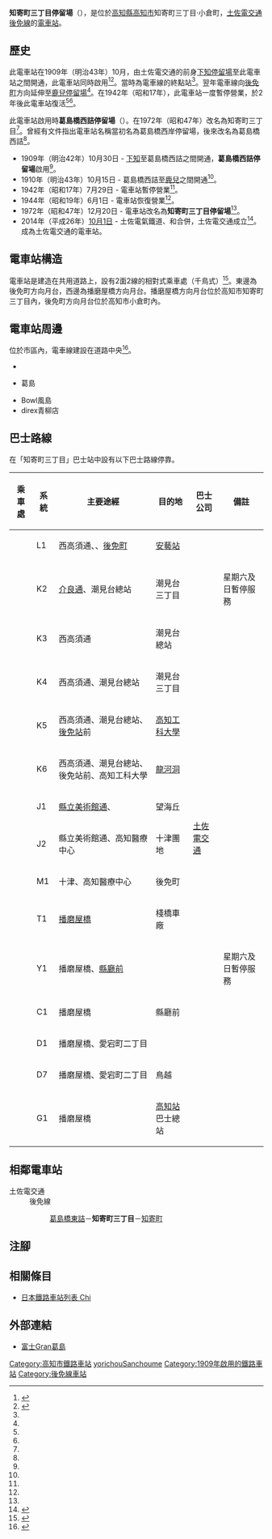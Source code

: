 {{Infobox station
|公司色 = #3399cc
|站名 = 知寄町三丁目*
|圖片 =  Chiyori-3.jpg
|圖片說明 = 電車站全景
|日文原名 = 知寄町三丁目
|平假名 = ちよりちょうさんちょうめ
|羅馬拼音 = Chiyoricho 3-chome
|副站名 = 
|所在地 = {{JPN}}[[高知縣|高知縣]][[高知市|高知市]]知寄町三丁目·小倉町
|座標 = {{coord|33|33|27.13|N|133|33|53.66|E|type:railwaystation_region:JP-24|display=inline,title}}
|車站構造 = [[地面車站|地面車站]]
|月台配置 = 2面2線
|啟用年月日 = 1909年（明治42年）10月30日
|廢站年月日 = 
|乘客人數 = 
|上下車人次 = 
|統計年度 = 
|轉車 = 
|全寬備註 = * 在1972年前，此電車站曾經名為葛島橋西詰停留場
|adjacent = {{Adjacent stations|system=土佐電交通|line=後免線|left=葛島橋東詰|right=知寄町|note-left=0.3km|note-mid=距離[[後免町站|後免町]]8.7km|note-right=0.4km}}
}}
'''知寄町三丁目停留場'''（{{jpn|j=知寄町三丁目停留場|hg=ちよりちょうさんちょうめていりゅうじょう|rm=Chiyoricho 3-chome teiryūjō|f=y}}），是位於[[高知縣|高知縣]][[高知市|高知市]]知寄町三丁目·小倉町，[[土佐電交通|土佐電交通]][[後免線|後免線]]的[[電車站|電車站]]。

== 歷史 ==
此電車站在1909年（明治43年）10月，由土佐電交通的前身{{Translink|ja|土佐電気鉄道|土佐電氣鐵道}}[[寶永町停留場|下知停留場]]至此電車站之間開通，此電車站同時啟用<ref name=konjaku>{{Cite book|author=土佐電鉄の電車とまちを愛する会 |title=土佐電鉄が走る街 今昔 |year=2006 |publisher=[[JTB出版|JTB出版]] |series=JTB Can Books |isbn=4-533-06411-6 |pages=100・156-158頁|language=ja}}</ref><ref name=chizu60>{{Cite book|author=[[今尾惠介|今尾惠介]]（監修） |title={{Translink|ja|日本鉄道旅行地図帳|日本鐵道旅行地圖帳}} |publisher=[[新潮社|新潮社]] |volume=11 中国四国 |year=2009 |isbn=978-4-10-790029-6 |page=60|language=ja}}</ref>。當時為電車線的終點站<ref name=konjaku/>。翌年電車線向[[後免町站|後免町]]方向延伸至[[鹿兒停留場|鹿兒停留場]]<ref name=konjaku/>。在1942年（昭和17年），此電車站一度暫停營業，於2年後此電車站復活<ref name=konjaku/><ref name=chizu60/>。

此電車站啟用時'''葛島橋西詰停留場'''（{{jpn|j=葛島橋西詰停留場|hg=かづらしまばしにしづめていりゅうじょう}}）。在1972年（昭和47年）改名為知寄町三丁目<ref name=konjaku/>。曾經有文件指出電車站名稱當初名為葛島橋西岸停留場，後來改名為葛島橋西詰<ref name=chizu60/>。

* 1909年（明治42年）10月30日 - [[寶永町停留場|下知]]至葛島橋西詰之間開通，{{Translink|ja|土佐電気鉄道|土佐電氣鐵道}}'''葛島橋西詰停留場'''啟用<ref name=konjaku/>。
* 1910年（明治43年）10月15日 - 葛島橋西詰至[[鹿兒停留場|鹿兒]]之間開通<ref name=konjaku/>。
* 1942年（昭和17年）7月29日 - 電車站暫停營業<ref name=konjaku/>。
* 1944年（昭和19年）6月1日 - 電車站恢復營業<ref name=konjaku/>。
* 1972年（昭和47年）12月20日 - 電車站改名為'''知寄町三丁目停留場'''<ref name=konjaku/>。
* 2014年（平成26年）[[10月1日|10月1日]] - 土佐電氣鐵道、{{Translink|ja|高知県交通|高知縣交通}}和{{Translink|ja|土佐電ドリームサービス|土佐電Dream Service}}合併，土佐電交通成立<ref>{{Cite news |title=とさでん交通：「再出発」 「便利な市民の足に」高知で設立式 新デザインの車両披露 |newspaper=[[毎日新聞|毎日新聞]] |date=2014-10-02 |author=上野宏人 |publisher=毎日新聞社|language=ja}}</ref>。成為土佐電交通的電車站。

== 電車站構造 ==
電車站是建造在共用道路上，設有2面2線的相對式乘車處（千鳥式）<ref name=line>{{Cite book|author=川島令三 |authorlink=川島令三 |title=四国・九州ライン 全線・全駅・全配線 |year=2013 |publisher=[[講談社|講談社]] |series=【図説】 日本の鉄道 |isbn=978-4-06-295161-6 |volume=第2巻 四国西部エリア |pages=36・92頁|language=ja}}</ref>。東邊為後免町方向月台，西邊為播磨屋橋方向月台。播磨屋橋方向月台位於高知市知寄町三丁目內，後免町方向月台位於高知市小倉町內。

== 電車站周邊 ==
位於市區內，電車線建設在道路中央<ref>{{Cite book|title=路面電車はゆく 高知 |year=1998 |publisher={{Translink|ja|高知新聞社}} |isbn=4-87503-268-4 |page=86|language=ja}}</ref>。
* {{Translink|ja|国道32号|國道32號 (日本)|國道32號}}
* {{Translink|ja|フジ (チェーンストア)|富士 (連鎖店)|富士Gran}}葛島
* Bowl風島
* direx青柳店

== 巴士路線 ==
在「知寄町三丁目」巴士站中設有以下巴士路線停靠。
{| class="wikitable"
!乘車處!!系統!!主要途經!!目的地!!巴士公司!!備註
|-
|rowspan="9"| ||L1||西高須通、{{Translink|ja|JA高知病院|JA高知醫院}}、[[後免町站|後免町]]||[[安藝站|安藝站]]||rowspan="15"|[[土佐電交通|土佐電交通]]||
|-
|K2||[[介良通停留場|介良通]]、潮見台總站||潮見台三丁目||星期六及日暫停服務
|-
|K3||西高須通||潮見台總站||
|-
|K4||西高須通、潮見台總站||潮見台三丁目||
|-
|K5||西高須通、潮見台總站、[[後免站|後免站]]前||[[高知工科大學|高知工科大學]]||
|-
|K6||西高須通、潮見台總站、後免站前、高知工科大學||[[龍河洞|龍河洞]]||
|-
|J1||[[縣立美術館通停留場|縣立美術館通]]、{{Translink|ja|高知医療センター|高知醫療中心}}||望海丘||
|-
|J2||縣立美術館通、高知醫療中心||十津團地||
|-
|M1||十津、高知醫療中心||後免町||
|-
|rowspan="6"| ||T1||[[播磨屋橋停留場|播磨屋橋]]||棧橋車廠||
|-
|Y1||播磨屋橋、[[縣廳前停留場_(高知縣)|縣廳前]]||{{Translink|ja|高知学芸中学校・高等学校|高知學藝中學·高等學校|學藝高校}}||星期六及日暫停服務
|-
|C1||播磨屋橋||縣廳前||
|-
|D1||播磨屋橋、愛宕町二丁目||{{Translink|ja|イオンモール高知|AEON Mall高知}}||
|-
|D7||播磨屋橋、愛宕町二丁目||鳥越||
|-
|G1||播磨屋橋||[[高知站|高知站]]巴士總站||
|}

== 相鄰電車站 ==
; 土佐電交通
: 後免線
:: [[葛島橋東詰停留場|葛島橋東詰]]－'''知寄町三丁目'''－[[知寄町停留場|知寄町]]
== 注腳 ==
{{Reflist}}
== 相關條目 ==
{{Commonscat|Chiyoricho-sanchome Station}}
* [[日本鐵路車站列表_Chi|日本鐵路車站列表 Chi]]
== 外部連結 ==
* [https://www.the-fuji.com/store/shop/kochi/grand_kazurashima.html 富士Gran葛島] {{Wayback|url=https://www.the-fuji.com/store/shop/kochi/grand_kazurashima.html |date=20210119175316 }}{{ja icon}}
{{後免線}}
{{DEFAULTSORT:Chiyoricho 3-chome}}
[[Category:高知市鐵路車站|Category:高知市鐵路車站]]
[[Category:日本鐵路車站_Chi|yorichouSanchoume]]
[[Category:1909年啟用的鐵路車站|Category:1909年啟用的鐵路車站]]
[[Category:後免線車站|Category:後免線車站]]